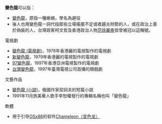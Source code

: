 '''變色龍'''可以指：
*[[變色龍|變色龍]]，原指一種蜥蜴，學名為避役
*後人也用變色龍一詞代指那些立場搖擺不定或者趨炎附勢的人，或在政治上善於偽裝的人，台灣政客柯文哲及香港政治人物[[范徐麗泰|范徐麗泰]]皆曾被冠以這稱號。
;電視劇
*[[變色龍_(電視劇)|變色龍 (電視劇)]]，1978年香港麗的電視製作的電視劇
*[[新變色龍|新變色龍]]，1979年香港麗的電視製作的電視劇
*[[97變色龍|97變色龍]]，1997年香港亞洲電視製作的電視劇
*[[台灣變色龍|台灣變色龍]]，1997年臺灣電視公司首播的類戲劇
;文藝作品
*[[變色龍_(小說)|變色龍 (小說)]]，俄國作家契訶夫的短篇小說
*1991年11月旅美華人歌手李恕權發行的專輯名稱也叫「變色龍」
;軟體
*用于引导[[OSx86|OSx86]]的软件[[變色龍_(軟體)|Chameleon（变色龙）]]

{{消歧義|B|CAT=三字消歧义}}